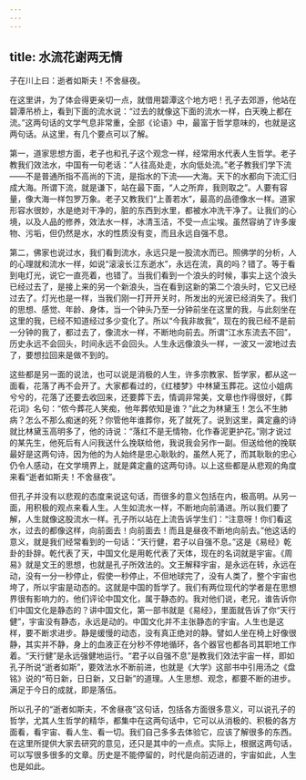 ```yaml
---
---
---
```

title: 水流花谢两无情
---




子在川上曰：逝者如斯夫！不舍昼夜。

在这里讲，为了体会得更亲切一点，就借用碧潭这个地方吧！孔子去郊游，他站在碧潭吊桥上，看到下面的流水说：“过去的就像这下面的流水一样，白天晚上都在流。”这两句话的文学气息非常重，全部《论语》中，最富于哲学意味的，也就是这两句话。从这里，有几个要点可以了解。

第一，道家思想方面，老子也和孔子这个观念一样，经常用水代表人生哲学。老子教我们效法水，中国有一句老话：“人往高处走，水向低处流。”老子教我们学下流——不是普通所指不高尚的下流，是指水的下流——大海。天下的水都向下流汇归成大海。所谓下流，就是谦下，站在最下面，“人之所弃，我则取之”。人要有容量，像大海一样包罗万象。老子又教我们“上善若水”，最高的品德像水一样。道家形容水很妙，水是绝对干净的，脏的东西到水里，都被水冲洗干净了。让我们的心境，以及人品的修养，效法水一样，冰清玉洁，不受一点尘埃。虽然容纳了许多废物、污垢，但仍然是水，水的性质没有变，而且永远自强不息。

第二，佛家也说过水，我们看到流水，永远只是一股流水而已。照佛学的分析，人的心理就和流水一样，如说“滚滚长江东逝水”，永远在流，真的吗？错了。等于看到电灯光，说它一直亮着，也错了。当我们看到一个浪头的时候，事实上这个浪头已经过去了，是接上来的另一个新浪头，当在看到这新的第二个浪头时，它又已经过去了。灯光也是一样，当我们刚一打开开关时，所发出的光波已经消失了。我们的思想、感觉、年龄、身体，当一个钟头乃至一分钟前坐在这里的我，与此刻坐在这里的我，已经不知道经过多少变化了。所以“今我非故我”，现在的我已经不是前一分钟的我了，都过去了，像流水一样，不断地向前去。所谓“江水东流去不回”，历史永远不会回头，时间永远不会回头。人生永远像浪头一样，一波又一波地过去了，要想拉回来是做不到的。

这些都是另一面的说法，也可以说是消极的人生，许多宗教家、哲学家，都从这一面看，花落了再不会开了。大家都看过的，《红楼梦》中林黛玉葬花。这位小姐病兮兮的，花落了还要去收回来，还要葬下去，情调非常美，文章也作得很好，《葬花词》名句：“侬今葬花人笑痴，他年葬侬知是谁？”此之为林黛玉！怎么不生肺病？怎么不那么痴迷的死？你管他年谁葬你，死了就死了。说到这里，龚定盦的诗就比林黛玉高明多了，他的诗说：“落红不是无情物，化作春泥更护花。”刚才说过的某先生，他死后有人问我送什么挽联给他，我说我会另作一副。但送给他的挽联最好是这两句诗，因为他的为人始终是忠心耿耿的，虽然人死了，而其耿耿的忠心仍令人感动，在文学境界上，就是龚定盦的这两句诗。以上这些都是从悲观的角度来看“逝者如斯夫！不舍昼夜”。

但孔子并没有以悲观的态度来说这句话，而很多的意义包括在内，极高明。从另一面，用积极的观点来看人生。人生如流水一样，不断地向前涌进。所以我们要了解，人生就像这股流水一样。孔子所以站在上流告诉学生们：“注意呀！你们看这水，过去的都像这样，向前面去！向前面去！而且是昼夜不断地向前去。”他这话的意义，就是我们经常看到的一句话：“天行健，君子以自强不息。”这是《易经》乾卦的卦辞。乾代表了天，中国文化是用乾代表了天体，现在的名词就是宇宙。《周易》就是文王的思想，也就是孔子所效法的。文王解释宇宙，是永远在转，永远在动，没有一分一秒停止，假使一秒停止，不但地球完了，没有人类了，整个宇宙也垮了，所以宇宙是动态的。这就是中国的哲学了。我们有两位现代的学者是在思想界很有影响力的，他们评论中国文化，属于静态的。我对他们说，老兄，谁告诉你们中国文化是静态的？讲中国文化，第一部书就是《易经》，里面就告诉了你“天行健”，宇宙没有静态，永远是动的。中国文化并不主张静态的宇宙。人生也是这样，要不断求进步。静是缓慢的动态，没有真正绝对的静。譬如人坐在椅上好像很静，其实并不静，身上的血液正在分秒不停地循环，各个器官也都各司其职地工作着。“天行健”是永远强健地运行。“君子以自强不息”是教我们效法宇宙一样，即如孔子所说“逝者如斯”，要效法水不断前进，也就是《大学》这部书中引用汤之《盘铭》说的“苟日新，日日新，又日新”的道理。人生思想、观念，都要不断的进步。满足于今日的成就，即是落伍。

所以孔子的“逝者如斯夫，不舍昼夜”这句话，包括各方面很多意义，可以说孔子的哲学，尤其人生哲学的精华，都集中在这两句话中，它可以从消极的、积极的各方面看，看宇宙、看人生、看一切。我们自己多多去体验它，应该了解很多的东西。在这里所提供大家去研究的意见，还只是其中的一点点。实际上，根据这两句话，可以写很多很多的文章。历史是不能停留的，时代是向前迈进的，宇宙如此，人生也是如此。